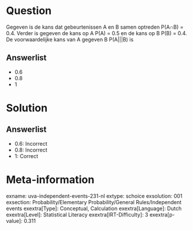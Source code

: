 Question
========

Gegeven is de kans dat gebeurtenissen A en B samen optreden P(A∩B) =
0.4. Verder is gegeven de kans op A P(A) = 0.5 en de kans op B P(B) =
0.4. De voorwaardelijke kans van A gegeven B P(A\|\|\|B) is

Answerlist
----------

* 0.6
* 0.8
* 1

Solution
========

Answerlist
----------

* 0.6: Incorrect
* 0.8: Incorrect
* 1: Correct

Meta-information
================
exname: uva-independent-events-231-nl
extype: schoice
exsolution: 001
exsection: Probability/Elementary Probability/General Rules/Independent events
exextra[Type]: Conceptual, Calculation
exextra[Language]: Dutch
exextra[Level]: Statistical Literacy
exextra[IRT-Difficulty]: 3
exextra[p-value]: 0.311
